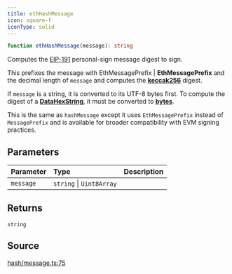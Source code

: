 ```yaml
---
title: ethHashMessage
icon: square-f
iconType: solid
---
```


```ts
function ethHashMessage(message): string
```

Computes the [EIP-191](https://eips.ethereum.org/EIPS/eip-191) personal-sign message digest to sign.

This prefixes the message with EthMessagePrefix | **EthMessagePrefix** and the decimal length of `message` and
computes the [**keccak256**](/sdk/content/functions/keccak256) digest.

If `message` is a string, it is converted to its UTF-8 bytes first. To compute the digest of a
[**DataHexString**](../types-aliases/DataHex), it must be converted to [**bytes**](../functions/getBytes).

This is the same as `hashMessage` except it uses `EthMessagePrefix` instead of `MessagePrefix` and is available for
broader compatibility with EVM signing practices.

## Parameters

| Parameter | Type | Description |
| :------ | :------ | :------ |
| `message` | `string` \| `Uint8Array` |  |

## Returns

`string`

## Source

[hash/message.ts:75](https://github.com/dominant-strategies/quais.js/blob/ee02936aba09408559e9681b2940de1545f73064/src/hash/message.ts#L75)
